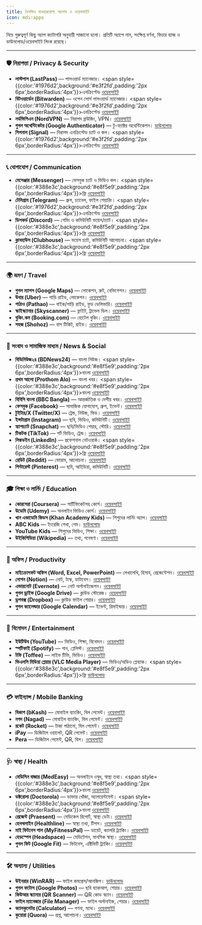 ```yaml
---
title: দৈনন্দিন ব্যবহারযোগ্য অ্যাপস ও ওয়েবসাইট
icon: mdi:apps
---
```


নিচে গুরুত্বপূর্ণ কিছু অ্যাপ ক্যাটাগরি অনুযায়ী সাজানো হলো। প্রতিটি অ্যাপে নাম, সংক্ষিপ্ত বর্ণনা, ফিচার ব্যাজ ও ডাউনলোড/ওয়েবসাইট লিংক রয়েছে।  

---

### 🛡️ নিরাপত্তা / Privacy & Security
- **লাস্টপাস (LastPass)** — পাসওয়ার্ড ম্যানেজার। <span style={{color:'#1976d2',background:'#e3f2fd',padding:'2px 6px',borderRadius:'4px'}}>এনক্রিপ্টেড</span> [ওয়েবসাইট](https://www.lastpass.com/)  
- **বিটওয়ার্ডেন (Bitwarden)** — ওপেন সোর্স পাসওয়ার্ড ম্যানেজার। <span style={{color:'#1976d2',background:'#e3f2fd',padding:'2px 6px',borderRadius:'4px'}}>এনক্রিপ্টেড</span> [ওয়েবসাইট](https://bitwarden.com/)  
- **নর্ডভিপিএন (NordVPN)** — নিরাপদ ব্রাউজিং, VPN। [ওয়েবসাইট](https://nordvpn.com/)  
- **গুগল অথেন্টিকেটর (Google Authenticator)** — টু-ফ্যাক্টর অথেন্টিকেশন। [ডাউনলোড](https://play.google.com/store/apps/details?id=com.google.android.apps.authenticator2)  
- **সিগনাল (Signal)** — নিরাপদ এনক্রিপ্টেড চ্যাট ও কল। <span style={{color:'#1976d2',background:'#e3f2fd',padding:'2px 6px',borderRadius:'4px'}}>এনক্রিপ্টেড</span> [ওয়েবসাইট](https://signal.org/)  

---

### 📞 যোগাযোগ / Communication
- **মেসেঞ্জার (Messenger)** — ফেসবুক চ্যাট ও ভিডিও কল। <span style={{color:'#388e3c',background:'#e8f5e9',padding:'2px 6px',borderRadius:'4px'}}>ফ্রি</span> [ওয়েবসাইট](https://www.messenger.com/)  
- **টেলিগ্রাম (Telegram)** — গ্রুপ, চ্যানেল, ফাইল শেয়ারিং। <span style={{color:'#1976d2',background:'#e3f2fd',padding:'2px 6px',borderRadius:'4px'}}>এনক্রিপ্টেড</span> [ওয়েবসাইট](https://telegram.org/)  
- **ডিসকর্ড (Discord)** — গেমিং ও কমিউনিটি ভয়েস/চ্যাট। <span style={{color:'#388e3c',background:'#e8f5e9',padding:'2px 6px',borderRadius:'4px'}}>ফ্রি</span> [ওয়েবসাইট](https://discord.com/)  
- **ক্লাবহাউস (Clubhouse)** — ভয়েস চ্যাট, কমিউনিটি আলোচনা। <span style={{color:'#388e3c',background:'#e8f5e9',padding:'2px 6px',borderRadius:'4px'}}>ফ্রি</span> [ওয়েবসাইট](https://www.clubhouse.com/)  

---

### 🌍 ভ্রমণ / Travel
- **গুগল ম্যাপস (Google Maps)** — লোকেশন, রুট, নেভিগেশন। [ওয়েবসাইট](https://maps.google.com/)  
- **উবার (Uber)** — গাড়ি রাইড, লোকেশন। [ওয়েবসাইট](https://www.uber.com/)  
- **পাঠাও (Pathao)** — বাইক/গাড়ি রাইড, ফুড ডেলিভারি। [ওয়েবসাইট](https://pathao.com/)  
- **স্কাইস্ক্যানার (Skyscanner)** — ফ্লাইট, ট্রাভেল ডিল। [ওয়েবসাইট](https://www.skyscanner.net/)  
- **বুকিং.কম (Booking.com)** — হোটেল বুকিং। [ওয়েবসাইট](https://www.booking.com/)  
- **সহজ (Shohoz)** — বাস টিকিট, রাইড। [ওয়েবসাইট](https://www.shohoz.com/)  

---

### 📰 সংবাদ ও সামাজিক মাধ্যম / News & Social
- **বিডিনিউজ২৪ (BDNews24)** — বাংলা নিউজ। <span style={{color:'#388e3c',background:'#e8f5e9',padding:'2px 6px',borderRadius:'4px'}}>বাংলা</span> [ওয়েবসাইট](https://bdnews24.com/)  
- **প্রথম আলো (Prothom Alo)** — বাংলা খবর। <span style={{color:'#388e3c',background:'#e8f5e9',padding:'2px 6px',borderRadius:'4px'}}>বাংলা</span> [ওয়েবসাইট](https://www.prothomalo.com/)  
- **বিবিসি বাংলা (BBC Bangla)** — আন্তর্জাতিক ও দেশীয় খবর। [ওয়েবসাইট](https://www.bbc.com/bengali)  
- **ফেসবুক (Facebook)** — সামাজিক যোগাযোগ, গ্রুপ, ইভেন্ট। [ওয়েবসাইট](https://www.facebook.com/)  
- **টুইটার/X (Twitter/X)** — ট্রেন্ড, নিউজ, ফিড। [ওয়েবসাইট](https://twitter.com/)  
- **ইন্সটাগ্রাম (Instagram)** — ছবি, ভিডিও, কমিউনিটি। [ওয়েবসাইট](https://www.instagram.com/)  
- **স্ন্যাপচ্যাট (Snapchat)** — ছবি/ভিডিও শেয়ার, স্টোরি। [ওয়েবসাইট](https://www.snapchat.com/)  
- **টিকটক (TikTok)** — শর্ট ভিডিও, ট্রেন্ড। [ওয়েবসাইট](https://www.tiktok.com/)  
- **লিঙ্কডইন (LinkedIn)** — প্রফেশনাল নেটওয়ার্ক। <span style={{color:'#388e3c',background:'#e8f5e9',padding:'2px 6px',borderRadius:'4px'}}>ফ্রি</span> [ওয়েবসাইট](https://www.linkedin.com/)  
- **রেডিট (Reddit)** — ফোরাম, আলোচনা। [ওয়েবসাইট](https://www.reddit.com/)  
- **পিন্টারেস্ট (Pinterest)** — ছবি, আইডিয়া, কমিউনিটি। [ওয়েবসাইট](https://www.pinterest.com/)  

---

### 🎓 শিক্ষা ও লার্নিং / Education
- **কোরসেরা (Coursera)** — সার্টিফিকেটসহ কোর্স। [ওয়েবসাইট](https://www.coursera.org/)  
- **উডেমি (Udemy)** — অনলাইন ভিডিও কোর্স। [ওয়েবসাইট](https://www.udemy.com/)  
- **খান একাডেমি কিডস (Khan Academy Kids)** — শিশুদের লার্নিং অ্যাপ। [ওয়েবসাইট](https://learn.khanacademy.org/khan-academy-kids/)  
- **ABC Kids** — ইংরেজি শেখা, গেম। [ডাউনলোড](https://play.google.com/store/apps/details?id=com.rvappstudios.abc_kids_toddler_tracing_phonics)  
- **YouTube Kids** — শিশুদের ভিডিও, শিক্ষা। [ওয়েবসাইট](https://www.youtubekids.com/)  
- **উইকিপিডিয়া (Wikipedia)** — তথ্য, গবেষণা। [ওয়েবসাইট](https://www.wikipedia.org/)  

---

### 📑 অফিস / Productivity
- **মাইক্রোসফট অফিস (Word, Excel, PowerPoint)** — লেখালেখি, হিসাব, প্রেজেন্টেশন। [ওয়েবসাইট](https://www.office.com/)  
- **নোশন (Notion)** — নোট, টাস্ক, ডাটাবেস। [ওয়েবসাইট](https://www.notion.so/)  
- **এভারনোট (Evernote)** — নোট অর্গানাইজেশন। [ওয়েবসাইট](https://evernote.com/)  
- **গুগল ড্রাইভ (Google Drive)** — ক্লাউড স্টোরেজ। [ওয়েবসাইট](https://drive.google.com/)  
- **ড্রপবক্স (Dropbox)** — ক্লাউড ফাইল শেয়ার। [ওয়েবসাইট](https://www.dropbox.com/)  
- **গুগল ক্যালেন্ডার (Google Calendar)** — ইভেন্ট, রিমাইন্ডার। [ওয়েবসাইট](https://calendar.google.com/)  

---

### 🎵 বিনোদন / Entertainment
- **ইউটিউব (YouTube)** — ভিডিও, শিক্ষা, বিনোদন। [ওয়েবসাইট](https://www.youtube.com/)  
- **স্পটিফাই (Spotify)** — গান, প্লেলিস্ট। [ওয়েবসাইট](https://www.spotify.com/)  
- **টফি (Toffee)** — লাইভ টিভি, ভিডিও। [ওয়েবসাইট](https://toffeelive.com/)  
- **ভিএলসি মিডিয়া প্লেয়ার (VLC Media Player)** — ভিডিও/অডিও প্লেব্যাক। <span style={{color:'#388e3c',background:'#e8f5e9',padding:'2px 6px',borderRadius:'4px'}}>ফ্রি</span> [ডাউনলোড](https://www.videolan.org/vlc/)  

---

### 💳 ফাইন্যান্স / Mobile Banking
- **বিকাশ (bKash)** — মোবাইল ব্যাংকিং, বিল পেমেন্ট। [ওয়েবসাইট](https://www.bkash.com/)  
- **নগদ (Nagad)** — মোবাইল ব্যাংকিং, বিল পেমেন্ট। [ওয়েবসাইট](https://nagad.com.bd/)  
- **রকেট (Rocket)** — টাকা পাঠানো, বিল পেমেন্ট। [ওয়েবসাইট](https://www.dutchbanglabank.com/rocket/)  
- **iPay** — ডিজিটাল ওয়ালেট, QR পেমেন্ট। [ওয়েবসাইট](https://www.ipay.com.bd/)  
- **Pera** — ডিজিটাল পেমেন্ট, QR, বিল। [ওয়েবসাইট](https://pera.com.bd/)  

---

### 🩺 স্বাস্থ্য / Health
- **মেডিসিন বাজার (MedEasy)** — অনলাইনে ওষুধ, স্বাস্থ্য তথ্য। <span style={{color:'#388e3c',background:'#e8f5e9',padding:'2px 6px',borderRadius:'4px'}}>বাংলা</span> [ওয়েবসাইট](https://medeasy.health/)  
- **ডক্টরোলা (Doctorola)** — ডাক্তার খোঁজা, অ্যাপয়েন্টমেন্ট। <span style={{color:'#388e3c',background:'#e8f5e9',padding:'2px 6px',borderRadius:'4px'}}>বাংলা</span> [ওয়েবসাইট](https://doctorola.com/)  
- **প্রেজেন্ট (Praesent)** — মেডিকেল রিপোর্ট, স্বাস্থ্য ডেটা। [ওয়েবসাইট](https://praesent.health/)  
- **হেলথলাইন (Healthline)** — স্বাস্থ্য তথ্য, টিপস। [ওয়েবসাইট](https://www.healthline.com/)  
- **মাই ফিটনেস পাল (MyFitnessPal)** — ডায়েট, ক্যালরি ট্র্যাকিং। [ওয়েবসাইট](https://www.myfitnesspal.com/)  
- **হেডস্পেস (Headspace)** — মেডিটেশন, মানসিক স্বাস্থ্য। [ওয়েবসাইট](https://www.headspace.com/)  
- **গুগল ফিট (Google Fit)** — ফিটনেস, এক্টিভিটি ট্র্যাকিং। [ওয়েবসাইট](https://www.google.com/fit/)  

---

### 🛠️ অন্যান্য / Utilities
- **উইনরার (WinRAR)** — ফাইল কমপ্রেস/আনজিপ। [ডাউনলোড](https://www.win-rar.com/)  
- **গুগল ফটোস (Google Photos)** — ছবি ব্যাকআপ, শেয়ার। [ওয়েবসাইট](https://photos.google.com/)  
- **কিউআর স্ক্যানার (QR Scanner)** — QR কোড স্ক্যান। [ওয়েবসাইট](https://www.qrscanneronline.com/)  
- **ফাইল ম্যানেজার (File Manager)** — ফাইল অর্গানাইজ, শেয়ার। [ওয়েবসাইট](https://filemanagerplus.com/)  
- **ক্যালকুলেটর (Calculator)** — গণনা, ম্যাথ। [ওয়েবসাইট](https://www.calculator.com/)  
- **কুয়োরা (Quora)** — প্রশ্ন, আলোচনা। [ওয়েবসাইট](https://www.quora.com/)
